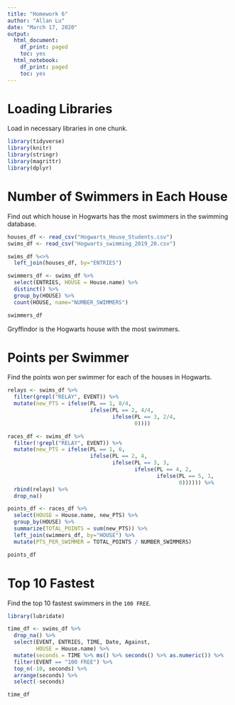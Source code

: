 ---
title: "Homework 6"
author: "Allan Lu"
date: "March 17, 2020"
output: 
  html_document:
    df_print: paged
    toc: yes
  html_notebook:
    df_print: paged
    toc: yes
---


# Loading Libraries
Load in necessary libraries in one chunk.

```{r loading in libraries, warning=FALSE, message=FALSE}
library(tidyverse)
library(knitr)
library(stringr)
library(magrittr)
library(dplyr)
```


# Number of Swimmers in Each House

Find out which house in Hogwarts has the most swimmers in the swimming database.

```{r read and join data, warning=FALSE, message=FALSE}
houses_df <- read_csv("Hogwarts_House_Students.csv")
swims_df <- read_csv("Hogwarts_swimming_2019_20.csv")

swims_df %<>%
  left_join(houses_df, by="ENTRIES")
```

```{r group and count}
swimmers_df <- swims_df %>%
  select(ENTRIES, HOUSE = House.name) %>%
  distinct() %>%
  group_by(HOUSE) %>%
  count(HOUSE, name="NUMBER_SWIMMERS")

swimmers_df
```
Gryffindor is the Hogwarts house with the most swimmers.


# Points per Swimmer

Find the points won per swimmer for each of the houses in Hogwarts.

```{r recaculate points, warning=FALSE, message=FALSE}
relays <- swims_df %>%
  filter(grepl("RELAY", EVENT)) %>%
  mutate(new_PTS = ifelse(PL == 1, 8/4, 
                          ifelse(PL == 2, 4/4, 
                                 ifelse(PL == 3, 2/4, 
                                        0))))

races_df <- swims_df %>%
  filter(!grepl("RELAY", EVENT)) %>%
  mutate(new_PTS = ifelse(PL == 1, 6,
                          ifelse(PL == 2, 4,
                                 ifelse(PL == 3, 3,
                                        ifelse(PL == 4, 2,
                                               ifelse(PL == 5, 1, 
                                                      0)))))) %>%
  rbind(relays) %>%
  drop_na()
```


```{r add points columns, warning=FALSE, message=FALSE}
points_df <- races_df %>%
  select(HOUSE = House.name, new_PTS) %>%
  group_by(HOUSE) %>%
  summarize(TOTAL_POINTS = sum(new_PTS)) %>%
  left_join(swimmers_df, by="HOUSE") %>%
  mutate(PTS_PER_SWIMMER = TOTAL_POINTS / NUMBER_SWIMMERS)

points_df
```


# Top 10 Fastest
Find the top 10 fastest swimmers in the `100 FREE`. 

```{r parse time, warning=FALSE, message=FALSE}
library(lubridate)

time_df <- swims_df %>%
  drop_na() %>%
  select(EVENT, ENTRIES, TIME, Date, Against, 
         HOUSE = House.name) %>%
  mutate(seconds = TIME %>% ms() %>% seconds() %>% as.numeric()) %>%
  filter(EVENT == "100 FREE") %>%
  top_n(-10, seconds) %>%
  arrange(seconds) %>%
  select(-seconds)

time_df
```

